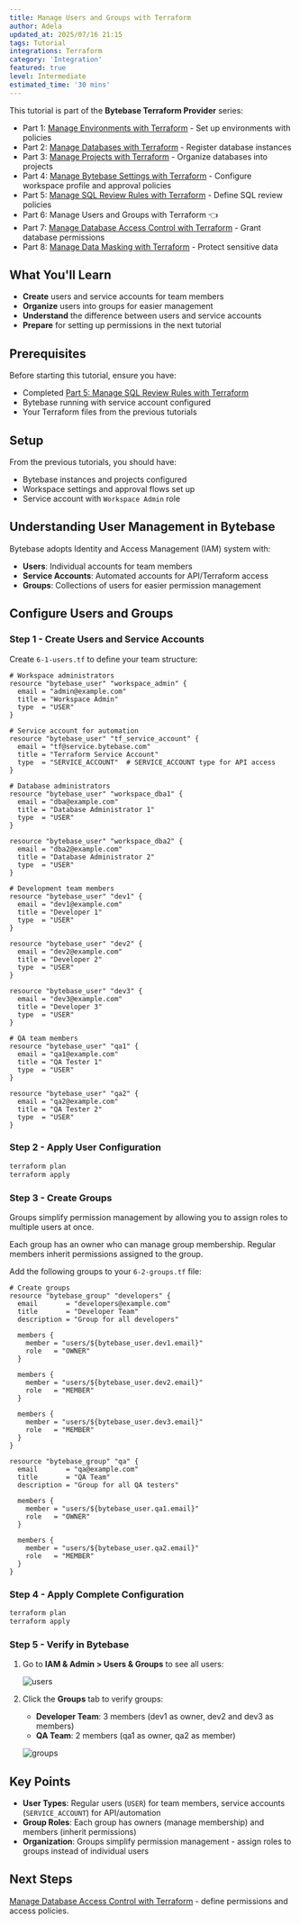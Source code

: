 ```yaml
---
title: Manage Users and Groups with Terraform
author: Adela
updated_at: 2025/07/16 21:15
tags: Tutorial
integrations: Terraform
category: 'Integration'
featured: true
level: Intermediate
estimated_time: '30 mins'
---
```



This tutorial is part of the **Bytebase Terraform Provider** series:

- Part 1: [Manage Environments with Terraform](/tutorials/manage-environments-with-terraform) - Set up environments with policies
- Part 2: [Manage Databases with Terraform](/tutorials/manage-databases-with-terraform) - Register database instances
- Part 3: [Manage Projects with Terraform](/tutorials/manage-projects-with-terraform) - Organize databases into projects
- Part 4: [Manage Bytebase Settings with Terraform](/tutorials/manage-general-settings-with-terraform) - Configure workspace profile and approval policies
- Part 5: [Manage SQL Review Rules with Terraform](/tutorials/manage-sql-review-rules-with-terraform) - Define SQL review policies
- Part 6: Manage Users and Groups with Terraform 👈
- Part 7: [Manage Database Access Control with Terraform](/tutorials/manage-database-access-control-with-terraform) - Grant database permissions
- Part 8: [Manage Data Masking with Terraform](/tutorials/manage-data-masking-with-terraform) - Protect sensitive data

<TerraformGitHubSample />

## What You'll Learn

- **Create** users and service accounts for team members
- **Organize** users into groups for easier management
- **Understand** the difference between users and service accounts
- **Prepare** for setting up permissions in the next tutorial

## Prerequisites

Before starting this tutorial, ensure you have:

- Completed [Part 5: Manage SQL Review Rules with Terraform](/tutorials/manage-sql-review-rules-with-terraform)
- Bytebase running with service account configured
- Your Terraform files from the previous tutorials

## Setup

From the previous tutorials, you should have:

- Bytebase instances and projects configured
- Workspace settings and approval flows set up
- Service account with `Workspace Admin` role

## Understanding User Management in Bytebase

Bytebase adopts Identity and Access Management (IAM) system with:

- **Users**: Individual accounts for team members
- **Service Accounts**: Automated accounts for API/Terraform access
- **Groups**: Collections of users for easier permission management

## Configure Users and Groups

### Step 1 - Create Users and Service Accounts

Create `6-1-users.tf` to define your team structure:

```hcl
# Workspace administrators
resource "bytebase_user" "workspace_admin" {
  email = "admin@example.com"
  title = "Workspace Admin"
  type  = "USER"
}

# Service account for automation
resource "bytebase_user" "tf_service_account" {
  email = "tf@service.bytebase.com"
  title = "Terraform Service Account"
  type  = "SERVICE_ACCOUNT"  # SERVICE_ACCOUNT type for API access
}

# Database administrators
resource "bytebase_user" "workspace_dba1" {
  email = "dba@example.com"
  title = "Database Administrator 1"
  type  = "USER"
}

resource "bytebase_user" "workspace_dba2" {
  email = "dba2@example.com"
  title = "Database Administrator 2"
  type  = "USER"
}

# Development team members
resource "bytebase_user" "dev1" {
  email = "dev1@example.com"
  title = "Developer 1"
  type  = "USER"
}

resource "bytebase_user" "dev2" {
  email = "dev2@example.com"
  title = "Developer 2"
  type  = "USER"
}

resource "bytebase_user" "dev3" {
  email = "dev3@example.com"
  title = "Developer 3"
  type  = "USER"
}

# QA team members
resource "bytebase_user" "qa1" {
  email = "qa1@example.com"
  title = "QA Tester 1"
  type  = "USER"
}

resource "bytebase_user" "qa2" {
  email = "qa2@example.com"
  title = "QA Tester 2"
  type  = "USER"
}
```

### Step 2 - Apply User Configuration

```bash
terraform plan
terraform apply
```

### Step 3 - Create Groups

Groups simplify permission management by allowing you to assign roles to multiple users at once.

<Tip>
  Each group has an owner who can manage group membership. Regular members inherit permissions
  assigned to the group.
</Tip>

Add the following groups to your `6-2-groups.tf` file:

```hcl
# Create groups
resource "bytebase_group" "developers" {
  email       = "developers@example.com"
  title       = "Developer Team"
  description = "Group for all developers"

  members {
    member = "users/${bytebase_user.dev1.email}"
    role   = "OWNER"
  }

  members {
    member = "users/${bytebase_user.dev2.email}"
    role   = "MEMBER"
  }

  members {
    member = "users/${bytebase_user.dev3.email}"
    role   = "MEMBER"
  }
}

resource "bytebase_group" "qa" {
  email       = "qa@example.com"
  title       = "QA Team"
  description = "Group for all QA testers"

  members {
    member = "users/${bytebase_user.qa1.email}"
    role   = "OWNER"
  }

  members {
    member = "users/${bytebase_user.qa2.email}"
    role   = "MEMBER"
  }
}
```

### Step 4 - Apply Complete Configuration

```bash
terraform plan
terraform apply
```

### Step 5 - Verify in Bytebase

1. Go to **IAM & Admin > Users & Groups** to see all users:

   ![users](/content/docs/tutorials/manage-database-access-control-with-terraform/bb-users.webp)

2. Click the **Groups** tab to verify groups:

   - **Developer Team**: 3 members (dev1 as owner, dev2 and dev3 as members)
   - **QA Team**: 2 members (qa1 as owner, qa2 as member)

   ![groups](/content/docs/tutorials/manage-database-access-control-with-terraform/bb-groups.webp)

## Key Points

- **User Types**: Regular users (`USER`) for team members, service accounts (`SERVICE_ACCOUNT`) for API/automation
- **Group Roles**: Each group has owners (manage membership) and members (inherit permissions)
- **Organization**: Groups simplify permission management - assign roles to groups instead of individual users

## Next Steps

[Manage Database Access Control with Terraform](/tutorials/manage-database-access-control-with-terraform) - define permissions and access policies.
